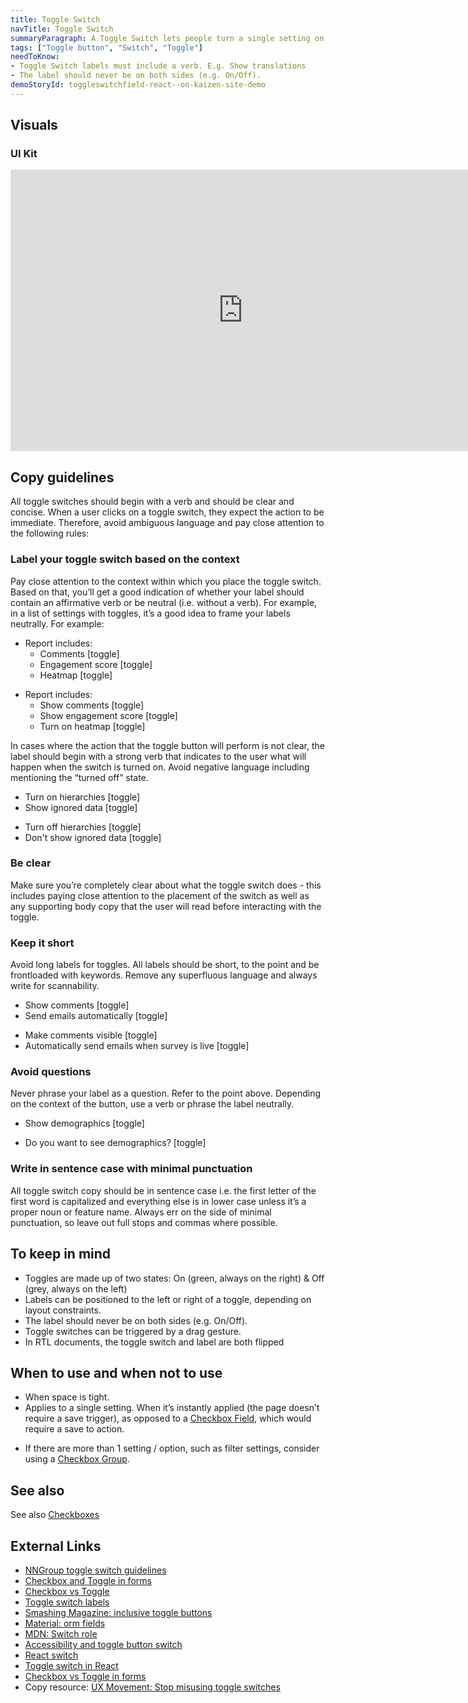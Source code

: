 ```yaml
---
title: Toggle Switch
navTitle: Toggle Switch
summaryParagraph: A Toggle Switch lets people turn a single setting on or off immediately.
tags: ["Toggle button", "Switch", "Toggle"]
needToKnow:
- Toggle Switch labels must include a verb. E.g. Show translations
- The label should never be on both sides (e.g. On/Off).
demoStoryId: toggleswitchfield-react--on-kaizen-site-demo
---
```




## Visuals

### UI Kit

<iframe style="border: none;" width="744" height="450" src="https://www.figma.com/embed?embed_host=share&url=https%3A%2F%2Fwww.figma.com%2Ffile%2Fe3TyAOZKfLg9cA01Iy1Mgm%2FKaizen-Site-embed%3Fnode-id%3D1412%253A1819" allowfullscreen></iframe>

## Copy guidelines

All toggle switches should begin with a verb and should be clear and concise. When a user clicks on a toggle switch, they expect the action to be immediate. Therefore, avoid ambiguous language and pay close attention to the following rules:

### Label your toggle switch based on the context

Pay close attention to the context within which you place the toggle switch. Based on that, you’ll get a good indication of whether your label should contain an affirmative verb or be neutral (i.e. without a verb). For example, in a list of settings with toggles, it’s a good idea to frame your labels neutrally. For example:

<DoAndDontContainer>
<Do>

- Report includes:
    - Comments [toggle]
    - Engagement score [toggle]
    - Heatmap [toggle]

</Do>

<Dont>

- Report includes:
    - Show comments [toggle]
    - Show engagement score [toggle]
    - Turn on heatmap [toggle]


</Dont>
</DoAndDontContainer>

In cases where the action that the toggle button will perform is not clear, the label should begin with a strong verb that indicates to the user what will happen when the switch is turned on. Avoid negative language including mentioning the “turned off” state.

<DoAndDontContainer>
<Do>

- Turn on hierarchies [toggle]
- Show ignored data [toggle]

</Do>

<Dont>

- Turn off hierarchies [toggle]
- Don't show ignored data [toggle]

</Dont>
</DoAndDontContainer>

### Be clear

Make sure you’re completely clear about what the toggle switch does - this includes paying close attention to the placement of the switch as well as any supporting body copy that the user will read before interacting with the toggle.

### Keep it short

Avoid long labels for toggles. All labels should be short, to the point and be frontloaded with keywords. Remove any superfluous language and always write for scannability.

<DoAndDontContainer>
<Do>

- Show comments [toggle]
- Send emails automatically [toggle]

</Do>

<Dont>

- Make comments visible [toggle]
- Automatically send emails when survey is live [toggle]

</Dont>
</DoAndDontContainer>

### Avoid questions

Never phrase your label as a question. Refer to the point above. Depending on the context of the button, use a verb or phrase the label neutrally.

<DoAndDontContainer>
<Do>

- Show demographics [toggle]

</Do>

<Dont>

- Do you want to see demographics? [toggle]

</Dont>
</DoAndDontContainer>

### Write in sentence case with minimal punctuation

All toggle switch copy should be in sentence case i.e. the first letter of the first word is capitalized and everything else is in lower case unless it’s a proper noun or feature name. Always err on the side of minimal punctuation, so leave out full stops and commas where possible.

## To keep in mind

*   Toggles are made up of two states: On (green, always on the right) & Off (grey, always on the left)
*   Labels can be positioned to the left or right of a toggle, depending on layout constraints. 
*   The label should never be on both sides (e.g. On/Off).
*   Toggle switches can be triggered by a drag gesture.
*   In RTL documents, the toggle switch and label are both flipped

## When to use and when not to use

<WhenToUseAndWhenNotToUse>
<WhenToUse>

*   When space is tight.
*   Applies to a single setting. When it’s instantly applied (the page doesn’t require a save trigger), as opposed to a [Checkbox Field](/components/checkbox-field), which would require a save to action.

</WhenToUse>
<WhenNotToUse>

*   If there are more than 1 setting / option, such as filter settings, consider using a [Checkbox Group](/components/checkbox-group).

</WhenNotToUse>
</WhenToUseAndWhenNotToUse>

## See also

See also [Checkboxes](/components/checkboxes)

## External Links

- [NNGroup toggle switch guidelines](https://www.nngroup.com/articles/toggle-switch-guidelines/)
- [Checkbox and Toggle in forms](https://uxplanet.org/checkbox-and-toggle-in-forms-f0de6086ac41)
- [Checkbox vs Toggle](https://uxplanet.org/checkbox-vs-toggle-switch-7fc6e83f10b8)
- [Toggle switch labels](https://ux.stackexchange.com/questions/113633/should-a-toggle-switchs-label-be-on-its-left-or-right)
- [Smashing Magazine: inclusive toggle buttons](https://www.smashingmagazine.com/2017/09/building-inclusive-toggle-buttons/)
- [Material: orm fields](https://material.io/develop/web/components/input-controls/form-fields/)
- [MDN: Switch role](https://developer.mozilla.org/en-US/docs/Web/Accessibility/ARIA/Roles/Switch_role)
- [Accessibility and toggle button switch](https://scottaohara.github.io/a11y_styled_form_controls/src/toggle-button-switch/)
- [React switch](https://www.npmjs.com/package/react-switch)
- [Toggle switch in React](https://scotch.io/tutorials/build-a-custom-toggle-switch-with-react)
- [Checkbox vs Toggle in forms](https://ux.stackexchange.com/a/113640)
- Copy resource: [UX Movement: Stop misusing toggle switches](https://uxmovement.com/mobile/stop-misusing-toggle-switches/)

